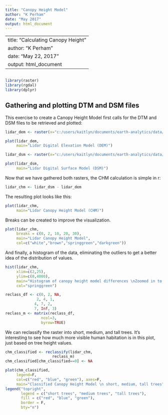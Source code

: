 ---
title: "Canopy Height Model"
author: "K Perham"
date: "May 2017"
output: html_document
---
---
title: "Calculating Canopy Height"
author: "K Perham"
date: "May 22, 2017"
output: html_document
---

```{r setup, include=FALSE}
```
```{r include=FALSE}
library(raster)
library(rgdal)
library(dplyr)
```
## Gathering and plotting DTM and DSM files

This exercise to create a Canopy Height Model first calls for the DTM and DSM files to be retrieved and plotted:

```{r echo=FALSE}
lidar_dem <- raster(x="c:/users/kaitlyn/documents/earth-analytics/data/week3/BLDR_LeeHill/pre-flood/lidar/pre_DTM.tif")
```

```{r echo=FALSE}
plot(lidar_dem,
     main="Lidar Digital Elevation Model (DEM)")
```
```{r echo=FALSE}
lidar_dsm <- raster(x="c:/users/kaitlyn/documents/earth-analytics/data/week3/BLDR_LeeHill/pre-flood/lidar/pre_DSM.tif")
```

```{r echo=FALSE}
plot(lidar_dsm,
     main="Lidar Digital Surface Model (DSM)")
```

Now that we have gathered both rasters, the CHM calculation is simple in r:
```{r echo=TRUE}
lidar_chm <- lidar_dsm - lidar_dem
```
The resulting plot looks like this:
```{r echo=FALSE}
plot(lidar_chm,
     main="Lidar Canopy Height Model (CHM)")
```
Breaks can be created to improve the visualization.

```{r echo=FALSE}
plot(lidar_chm,
     breaks = c(0, 2, 10, 20, 30),
     main="Lidar Canopy Height Model",
     col=c("white","brown","springgreen","darkgreen"))
```

And finally, a histogram of the data, eliminating the outliers to get a better idea of the distribution of values.

```{r echo=FALSE}
hist(lidar_chm,
     xlim=c(2,25),
     ylim=c(0,4000),
     main="Histogram of canopy height model differences \nZoomed in to -2 to 2 on the x axis",
     col="springgreen")
```
```{r echo=FALSE}
reclass_df <- c(0, 2, NA,
              2, 4, 1,
             4, 7, 2,
             7, Inf, 3)
reclass_m <- matrix(reclass_df,
                ncol=3,
                byrow=TRUE)
```
We can reclassify the raster into short, medium, and tall trees. It's interesting to see how much more visible human habitation is in this plot, just based on tree height values. 
```{r include=FALSE}
chm_classified <- reclassify(lidar_chm,
                     reclass_m)
chm_classified[chm_classified==0] <- NA
```
```{r echo=FALSE}
plot(chm_classified,
     legend=F,
     col=c("red", "blue", "green"), axes=F,
     main="Classified Canopy Height Model \n short, medium, tall trees")
legend("topright",
       legend = c("short trees", "medium trees", "tall trees"),
       fill = c("red", "blue", "green"),
       border = F,
       bty="n") 
```